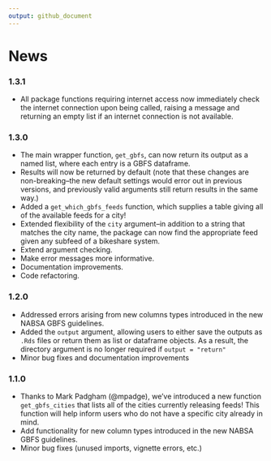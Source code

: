 ```yaml
---
output: github_document
---
```


# News

### 1.3.1

* All package functions requiring internet access now immediately check 
the internet connection upon being called, raising a message and returning 
an empty list if an internet connection is not available.

### 1.3.0

* The main wrapper function, `get_gbfs`, can now return its output as a named 
list, where each entry is a GBFS dataframe.
* Results will now be returned by default (note that these changes are 
non-breaking--the new default settings would error out in previous versions, 
and previously valid arguments still return results in the same way.)
* Added a `get_which_gbfs_feeds` function, which supplies a table giving all 
of the available feeds for a city!
* Extended flexibility of the `city` argument--in addition to a string 
that matches the city name, the package can now find the appropriate feed given 
any subfeed of a bikeshare system.
* Extend argument checking.
* Make error messages more informative.
* Documentation improvements.
* Code refactoring.

### 1.2.0

* Addressed errors arising from new columns types introduced in the new NABSA 
GBFS guidelines.  
* Added the `output` argument, allowing users to either save the outputs as 
`.Rds` files or return them as list or dataframe objects. As a result, the 
directory argument is no longer required if `output = "return"`
* Minor bug fixes and documentation improvements

### 1.1.0

* Thanks to Mark Padgham (@mpadge), we've introduced a new function 
`get_gbfs_cities` that lists all of the cities currently releasing feeds! This 
function will help inform users who do not have a specific city already in mind.  
* Add functionality for new column types introduced in the new NABSA GBFS 
guidelines.  
* Minor bug fixes (unused imports, vignette errors, etc.)